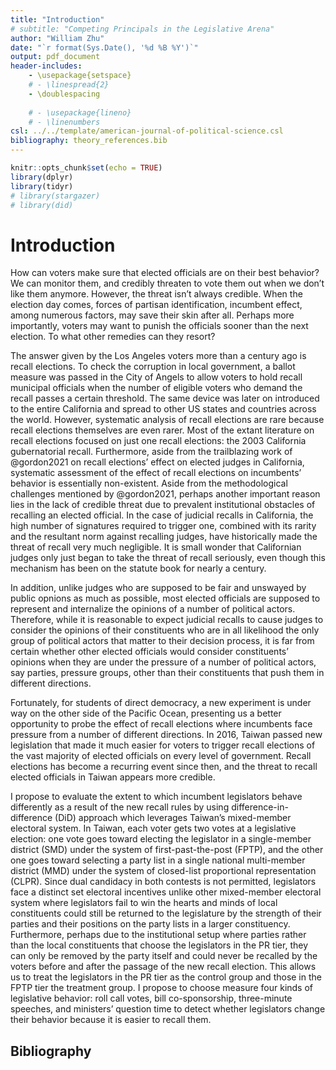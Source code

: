 ```yaml
---
title: "Introduction"
# subtitle: "Competing Principals in the Legislative Arena"
author: "William Zhu"
date: "`r format(Sys.Date(), '%d %B %Y')`"
output: pdf_document
header-includes:
    - \usepackage{setspace}
    # - \linespread{2}
    - \doublespacing
    
    # - \usepackage{lineno}
    # - \linenumbers
csl: ../../template/american-journal-of-political-science.csl
bibliography: theory_references.bib
---
```


```r
knitr::opts_chunk$set(echo = TRUE)
library(dplyr)
library(tidyr)
# library(stargazer)
# library(did)
```

# Introduction

How can voters make sure that elected officials are on their best behavior? We can monitor them, and credibly threaten to vote them out when we don't like them anymore. However, the threat isn't always credible. When the election day comes, forces of partisan identification, incumbent effect, among numerous factors, may save their skin after all. Perhaps more importantly, voters may want to punish the officials sooner than the next election. To what other remedies can they resort?

The answer given by the Los Angeles voters more than a century ago is recall elections. To check the corruption in local government, a ballot measure was passed in the City of Angels to allow voters to hold recall municipal officials when the number of eligible voters who demand the recall passes a certain threshold. The same device was later on introduced to the entire California and spread to other US states and countries across the world. However, systematic analysis of recall elections are rare because recall elections themselves are even rarer. Most of the extant literature on recall elections focused on just one recall elections: the 2003 California gubernatorial recall. Furthermore, aside from the trailblazing work of @gordon2021 on recall elections' effect on elected judges in California, systematic assessment of the effect of recall elections on incumbents' behavior is essentially non-existent. Aside from the methodological challenges mentioned by @gordon2021, perhaps another important reason lies in the lack of credible threat due to prevalent institutional obstacles of recalling an elected official. In the case of judicial recalls in California, the high number of signatures required to trigger one, combined with its rarity and the resultant norm against recalling judges, have historically made the threat of recall very much negligible. It is small wonder that Californian judges only just began to take the threat of recall seriously, even though this mechanism has been on the statute book for nearly a century.

In addition, unlike judges who are supposed to be fair and unswayed by public opnions as much as possible, most elected officials are supposed to represent and internalize the opinions of a number of political actors. Therefore, while it is reasonable to expect judicial recalls to cause judges to consider the opinions of their constituents who are in all likelihood the only group of political actors that matter to their decision process, it is far from certain whether other elected officials would consider constituents' opinions when they are under the pressure of a number of political actors, say parties, pressure groups, other than their constituents that push them in different directions.

<!-- Furthermore, unlike judges [@gordon2021, p. 7], most elected officials go out of their way to supply voters with verifiable information on which voters may evaluate their performance. -->

Fortunately, for students of direct democracy, a new experiment is under way on the other side of the Pacific Ocean, presenting us a better opportunity to probe the effect of recall elections where incumbents face pressure from a number of different directions. In 2016, Taiwan passed new legislation that made it much easier for voters to trigger recall elections of the vast majority of elected officials on every level of government. Recall elections has become a recurring event since then, and the threat to recall elected officials in Taiwan appears more credible.

I propose to evaluate the extent to which incumbent legislators behave differently as a result of the new recall rules by using difference-in-difference (DiD) approach which leverages Taiwan's mixed-member electoral system. In Taiwan, each voter gets two votes at a legislative election: one vote goes toward electing the legislator in a single-member district (SMD) under the system of first-past-the-post (FPTP), and the other one goes toward selecting a party list in a single national multi-member district (MMD) under the system of closed-list proportional representation (CLPR). Since dual candidacy in both contests is not permitted, legislators face a distinct set electoral incentives unlike other mixed-member electoral system where legislators fail to win the hearts and minds of local constituents could still be returned to the legislature by the strength of their parties and their positions on the party lists in a larger constituency. Furthermore, perhaps due to the institutional setup where parties rather than the local constituents that choose the legislators in the PR tier, they can only be removed by the party itself and could never be recalled by the voters before and after the passage of the new recall election. This allows us to treat the legislators in the PR tier as the control group and those in the FPTP tier the treatment group. I propose to choose measure four kinds of legislative behavior: roll call votes, bill co-sponsorship, three-minute speeches, and ministers' question time to detect whether legislators change their behavior because it is easier to recall them.

<!-- # Theory of Legislative Behavior -->

<!-- Studies of institutions should specify the political actors involved and their underlying behavioral pattern and assumptions. This is especially important as there has not been any systematic study of the effect of recall elections on incumbents in a partisan context, no theory on this particular subject has been proposed. Therefore, I seek to build the theory from the ground up by drawing on the current debate and results. -->

<!-- ## Behavioral Foundations -->

<!-- Partisan identification are strong predictors of voting behavior in almost all democracies. A large part of what makes partisan identification powerful consists in a party's stable policy position distinct from that of other parties, and their promise to implement their policies. Therefore, copartisan legislators are incentivized to support the same policy. Institutions may reinforce copartisan legislators' unity in the legislative party. Its effect is most pronounced in CLPR electoral system where only one national MMD exists. Supporting the party line helps them to not only get a higher position on the party list which is decided by the party leadership but also present a clear alternative to voters as to which policy each party supports. -->

<!-- Meanwhile, legislators also face a strong incentive not to support their copartisans' policies from time to time. Voters may evaluate legislators in a better light if they don't always stick to the party line and stake out their own position to represent their constituents. Electoral systems like single-member district FPTP and single nontransferable vote (SNTV) encourage this type of behavior. When the legislators are returned to the legislature by a local constituency, the pressure to defect from the party line and demand pork increases to cultivate a personal vote. -->

<!-- As a result, legislators are pulled by at least two kinds of forces in. One force comes from the party which is concerned with the electoral fate of the party as a whole and thus may reflect the preferences of those who voted for them across the country. Another force comes from the constituents who may affect the electoral fate of individual legislators and usually more concerned with local issues. Legislators may breathe a sigh of relief if their constituents and parties pull them in the same direction. This is especially true for legislators elected from a party list as their electoral fate depends entirely on the party's performance as a whole and the benefits of sticking with their copartisans far outweigh the cost thereof. For those legislators running in SMDs, especially those elected in swing districts, they must take pain to avoid angering at least one of them. Therefore, throughout this article, I will focus on discussing the behavior of legislators running in SMDs. It further justifies this paper's identification strategy which I have briefly previewed and will explain in greater details. -->

<!-- ## Framework -->

<!-- Given that legislators running in SMDs are pulled in different directions by different kinds of forces, it is useful to consider this problem from a principal-agent perspective which has been frequently employed to consider how an array of political actors may influence their behavior like state governors, presidents. However, since Taiwan is a unitary country where a robust two-party system in place, local officials are endowed with limited resources to influence the behaviors of the member of Taiwan's Legislative Yuan (LY), whereas the interest of the president and her legislative party are by and large aligned as both of them are concerned with their party's electoral fate across the whole country. This gives us theoretical reason to be parsimonious with our model by assuming that individuals legislators as agents answer to at most two agents: parties and local constituencies. -->

<!-- While the debate as to whether the members of the legislative party share similar interests and preferences is difficult to resolve due to a number of theoretical and empirical difficulty, it is a relatively uncontroversial observation that parties possess a great deal of means and resources to monitor their copartisans' behavior and to pressure them to act accordingly. On the other hand, individual constituents don't usually share the same interests and preferences with their representatives. Even aggregate opinion of the constituency doesn't always line up with that of the legislator and that of the party. In addition, constituents lack the means and resources to effectively monitor and ensure that legislators act the way they want. Therefore, the incongruence of interests and preferences between the legislative party and the constituencies that elect at least some of its members and the disparity of resource endowment and means availability guarantees that at least one of them seek to induce better behavior on the part of individual legislators. -->

<!-- To further specify the theoretical structure, I intend to structure the problem such that both constituents and the legislative party are principals competing for the loyalty of individual legislators. Though it implies that parties impose discipline on their members in the legislature, there are a number of reasons for doing so. First, the adoption of this kind of theoretical structure has a long pedigree with a good amount of empirical support. Second, in all likelihood, having two competing principals wouldn't yield a prediction different from that in a setting where constituent voters are the only principal, especially when the set of choices is is binary. Third, even if the set of choices is not binary, it is possible to collapse the problem to a simple principal-agent problem simply by setting the preferences and interests of copartisan legislators identical. Finally, given that the strength of legislative parties in Taiwan are very similar to those in other parliamentary systems where party discipline is usually assumed to be operative, it is a reasonable assumption. -->

<!-- Since different ways of measuring legislative behavior entails different sets of choices among which the legislator must pick. It is difficult to propose which exact kind of behavior should be expected. As a result, most specific hypotheses must be reserved for the section where I will discuss how each measurement relates to the theory. Here, one must be content with a general description of how aligned individual legislators with each principal. @carey2008 predicts that, *ceteris paribus* , institutions that give constituents more control over legislators will cause them not to toe the party line more frequently. A study of European Parliament suggests that when their electoral fate becomes more unpredictable, legislators' behavior are more aligned with principals who are better at helping them get reelected, and in the case of the study, their national party instead of the european party group leader. Some suggest that when both principals demand the legislators to take a stand on opposite sides of an issue or pursue a positive policy different from the status quo, legislators may avoid taking a stand at all and stick to the status quo as their negative policy. These predictions need not conflict with each other, especially with respect to the cases analyzed in each of these studies. However, in order for the predictions to travel farther, it should make predictions for various kinds of principals competing for the loyalty of individual legislators. Therefore, I will first propose a more general theory as to which principal(s) are better disposed to affect a legislator's behavior and then spell out particular predictions when more specific institutional setup is specified. -->

<!-- ## Theory of the Effect of Recalls: A Party-Centric Approach -->

<!-- The debate of voting behavior is far from settled. There is a long-standing debate as to whether taking extreme ideological position is better than -->
<!-- taking median voter position when it comes to winning elections, revealing a lot of disagreement as to how voters behave. Instead of building on the theory of recall on voting behavior, I propose to study it by focusing on how the legislative party condition the behavior of the party memebers in the legislature. Their behavior is far more unitary than voters and their preferences are far easier to specify.  -->

<!-- As an important precaution, I do not seek to engage in the debate as to whether party discipline matters or not in the legislative arena. For all I know, there could be a voluntary consensus across the whole party regarding how they should respond to the credible threat of recall. However, for analytical ease, I assume that there is a unitary party leadership that has a clear set of preference and choices and seeks to induce the legislators to behave according to the party's preference. -->

<!-- ### Party always values legislators' ability to win reelections -->

<!-- The electoral fate of a legislative party ebbs and flows. To insure itself against the instability of broader political landscape affecting its electoral performance, the party incentivizes the legislators to cultivate a personal vote by which a constituency consistently returns the incumbent to the legislature regardless of how the party performs elsewhere. This matters even more in battleground constituencies where the winning margins are thin. To cultivate and maintain personal votes, the party is willing to help legislators running in the battleground constituencies  to avoid crossing the legislators. To that end, the party kills the bills that the battelground constituency opposes and, failing that, allows the legislators to defect by voting no, abstainaing, or simply being absent from votes in the legislature. Following this logic, the legislative party, believing that more recalls brings more electoral instability, allows their members, especially those in battleground consituencies, to defect more often from the party line. -->

<!-- ### Party always values its unity. -->

<!-- Party unity in the legislative arena is useful in a number ways. Voting together helps implement the party platform when in power and constrains the other parties from implementing theirs when out of power. A united party in the legislature also builds partisan identification among the electorate and differentiates its ideological position from those of the other parties. Therefore, the party incentivizes the legislators to toe the party line in spite of the constituency's preference. To maintain the party unity, the party is willing to withhold pork, deny favorable committee assignment, or even revoke their party membership, which is a common practice outside the US where major parties cannot eject their members. In addition, to compensate their members running in battleground districts for the heightened electoral instability, the party may reward them with perks and office elsewhere. -->
<!-- Following this logic, there would not be discernible change in behavior among the legislators as it is improbable that as a result of the credible threat of recall, the party unity becomes stronger, which unnecessarily damages its electoral prospect. However, suppose this assumption is true, it is impossible to conclusively say so the the assumption that the threat of recall is not credible yields the same prediction. -->


<!-- ### Constituency connection -->

<!-- Whichever assumption holds true, the legislative party would be willing to encourage its members to cultivate personal votes in a way that does not damage the party unity. Legislators, on their own volition or pressured by the party, may well perform more constituency service and seek out more pork. It is possible that as the threat of recall becomes more credible, battleground consituencies receive more pork as a result.  -->
<!-- Legislators could also strengthen the personal vote by advertising local news and causes on the legislative floor or media.  -->

<!-- ### Insurance Theory -->
<!-- Legislators are endowed with limited amount of resources. -->
<!-- Credible threats of recall elections increases career uncertainty for individual incumbent officeholders. -->
<!-- Because the odds of incumbent officeholders surviving recall elections hinges more on individual legislators' popularity than that of their party, -->
<!-- especially under institutional setup where the election to fill the vacated office is not held simultaneously with the recall election,  -->
<!-- they insure themselves against the uncertainty by allocating more resources to cultivate a personal vote. -->
<!-- Legislative party leadership, or simply all members of the legislative party, seeking an optimal portfolio of party unity, a public good, and the member's reelection odds, which are their private goods, must either sacrifice some level of party unity or preserve the existing level of party unity at the cost of other valuable resources, including pork, permission to skip legislative work, including votes, to campaign for themselves and provide constituency service. -->
<!-- Assuming that the party has already maintained an optimal portfolio on the budget line, then one should not predict a greater level of party unity because seeking more party utility would be suboptimal (I am not exactly sure how to express it in a more rigorous economic language. Any advice on which literature I should review or textbook I should read would be great).  -->

<!-- The uncertainty decreases monotonically with the legislator's size of margin in the last election. -->



<!-- As I have mentioned above, the only systematic analysis of recall's effect concerns only judges who are rather different from other elected officials. Judges are expected to be impartial unlike any other elected officials who, by making policies that almost inevitably favor some over others, are almost definitionally partial. This affords elected officials other than judges with far more courses of action to pursue and put them in a very condition from that faced by elected judges. -->

<!-- Furthermore, what also differentiates recalls from other election is that recall is usually a latent threat to the career of incumbents unlike elections which pose a recurring threat. Therefore, I believe that building a theory of recall election from the ground up would be required, with a focus on legislators. Recalls that do happen often take place under extraordinary circumstances where a significant section of the constituency, say 10% or 20% of the eligible electorate, signs a petition to see the incumbent's head roll sooner than the next election. Therefore, a recall usually entails a lot of hostility that has already built up in the constituency, which significantly affects who would turn out in a *potential* recall, how they would vote in one and what actions incumbents would do to avoid a recall at all. -->

<!-- ### Who would *potentially* vote in recall elections? -->

<!-- Knowing who turns out in recall elections on a microscopic scope, that is, which individuals turn out, is nearly tantamount to asking why a person would vote. A number of factors would come in but -->

<!-- #### Mid-term election voters -->

<!-- In both recalls and elections, the set of outcome for incumbents is basically the same: voted out of office or remain in office. In addition, rules on recalls usually specify that an elected official who has survived the recall election cannot be recalled within a pre-determined amout of time. Furthermore, recalls are unlikely to happen around the beginning of the incumbent's term. Therefore, the existence of recall means that for each legislators there is always a mid-term election (in the sense that it takes place during the middle of the term of the incumbent officeholders, instead of the term of the president which is how it is usually understood). A number of observation about mid-term elections could be directly applied, including the lower turnout rate and how the composition of voters in mid-term elections differs from the legislative elections coincide with presidential elections [Note: In Taiwan, legislative elections now always coincide with presidential elections due to the electoral reform passed in 2005.] -->

<!-- #### General election voters -->

<!-- The threat of recall elections may usually result from an intense negative attitude toward the incumbent. Even when only just 10% of eligible voters signed the petition, it is still a substantial slice of voters whose animus toward the incumbents was strong enough to motivate them to sign a petition, serving as a bellwether for worse to come. Accounts of past recalls in the US suggests that recalls are emotionally charged events where turnout rate match and even surpass that at presidential elections. -->

<!-- #### Overwhelmingly hostile voters -->

<!-- Negative voting has also been well documented phenomenon where assessment of candidate performance is generally negative, leading voters not to vote for the incumbent. It can also be helped by the fact that not only are partisan cues removed, reducing the effectiveness of partisan identification. Partisans can justify to themselves that voting to recall them does not necessarily come at the expense of handing the helm of government to a different party. Successful recalls in Taiwan entail special elections where voters identifying with the incumbents' parties still get to pick their copartisans to fill the office. -->

<!-- #### Empirical Evidence from Taiwan -->

<!-- Prediction the composition of voters the next general election can be relatively accurate since it takes place with a certain degree of regularity. Estimation of the composition of voters in case of recalls is hard. Lack of data and the usually *sui generis* nature of each issue that tiggers a recall. -->

<!-- #### Working Hypothesis -->

<!-- Legislators act on the assumption that voter composition is like that in general election. Incumbents attracting overwhelmingly hostile voters are in all likelihood toast and unrepresentative. Careerist incumbents are the norm. They make the assumption that general election voters are coming. -->

<!-- ### What factors motivate recall election voters' behavior? -->

<!-- Issue -->

<!-- A single issue c -->

<!-- Candidate evaluation -->

<!-- Partisan identification -->

<!-- ### What may incumbents do to ward off threat of recall? -->

<!-- ### What may parties do to ward off disunity? -->

<!-- ### What are the possible outcomes? -->

<!-- #### Party values core voters -->

<!-- Preserving party unity reinforces partisan identification which matters most to turning out core voters. Parties are willing to ensure that publicly visible behavior of legislators must remain consistent with party platforms. -->

<!-- #### Party values swing voters -->

<!-- Cultivating personal votes in marginal seats helps the party to retain them when the electoral fate turns against them. Parties are willing to ensure that publicly visible behavior of legislators demonstrate that not those representing marginal constituencies need not toe the party line. -->

<!-- #### Threat of recall elections is not credible for most incumbents -->

<!-- Nothing happens. Threat of recall elections is not credible, and incumbents just go on like usual. -->





<!-- ## Identification Strategy: Mixed-Member Electoral System -->

<!-- ### Literature Review of Mandate Divide Hypothesis -->

<!-- ### Literature Review of Difference-in-Difference Strategy -->

<!-- ### Identifying Assumptions -->

<!-- ## Measurement -->

<!-- ## Analysis -->

\newpage

## Bibliography

::: {#refs}
:::
